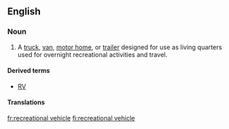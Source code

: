==English==

===Noun===
{{en-noun|head=[[recreational vehicle]]}}

# {{lb|en|North America}} A [[truck]], [[van]], [[motor home]], or [[trailer]] designed for use as living quarters used for overnight recreational activities and travel.

====Derived terms====
* [[RV]]

====Translations====
{{trans-see|recreational home on wheels|motor home}}

[[fr:recreational vehicle]]
[[fi:recreational vehicle]]